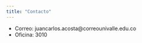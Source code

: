 ```yaml
---
title: "Contacto"
---
```


- Correo: juancarlos.acosta@correounivalle.edu.co
- Oficina: 3010
<!-- https://calendly.com/juan-acosta-univalle/atencionjacosta -->

